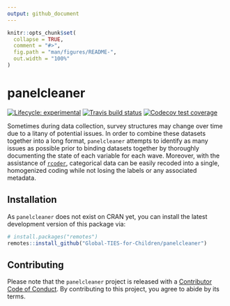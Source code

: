 ```yaml
---
output: github_document
---
```


<!-- README.md is generated from README.Rmd. Please edit that file -->

```r
knitr::opts_chunk$set(
  collapse = TRUE,
  comment = "#>",
  fig.path = "man/figures/README-",
  out.width = "100%"
)
```
# panelcleaner

<!-- badges: start -->
[![Lifecycle: experimental](https://img.shields.io/badge/lifecycle-experimental-orange.svg)](https://www.tidyverse.org/lifecycle/#experimental)
[![Travis build status](https://travis-ci.org/Global-TIES-for-Children/panelcleaner.svg?branch=master)](https://travis-ci.org/Global-TIES-for-Children/panelcleaner)
[![Codecov test coverage](https://codecov.io/gh/Global-TIES-for-Children/panelcleaner/branch/master/graph/badge.svg)](https://codecov.io/gh/Global-TIES-for-Children/panelcleaner?branch=master)
<!-- badges: end -->

Sometimes during data collection, survey structures may change over time due to a litany of potential issues. In order to combine these datasets together into a long format, `panelcleaner` attempts to identify as many issues as possible prior to binding datasets together by thoroughly documenting the state of each variable for each wave. Moreover, with the assistance of [`rcoder`](https://github.com/Global-TIES-for-Children/rcoder), categorical data can be easily recoded into a single, homogenized coding while not losing the labels or any associated metadata.

## Installation

As `panelcleaner` does not exist on CRAN yet, you can install the latest development version of this package via:

``` r
# install.packages("remotes")
remotes::install_github("Global-TIES-for-Children/panelcleaner")
```

## Contributing

Please note that the `panelcleaner` project is released with a [Contributor Code of Conduct](.github/CODE_OF_CONDUCT.md). By contributing to this project, you agree to abide by its terms.
